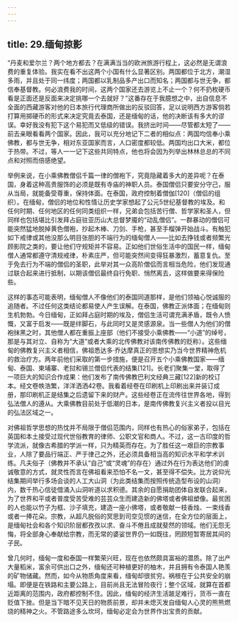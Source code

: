 ```yaml
---
---
---
```

title: 29.缅甸掠影
---




“丹麦和爱尔兰？两个地方都去？在满满当当的欧洲旅游行程上，这必然是无谓浪费的重复体验。我实在看不出这两个小国有什么显著区别。两国都位于北方，潮湿多雨，并且处于同一纬度；两国都以乳制品多产出口而知名；两国都与世无争，都信奉基督教。何必浪费我的时间，这两个国家还去游览上不止一个？何不扔枚硬币看是正面还是反面来决定挑哪一个去就好？”这番存在于我臆想之中，出自信息不全面的西藏游客对他的日本旅行代理商所做出的反驳回答，足以说明西方游客倘若打算用掷硬币的形式来决定究竟去泰国，还是缅甸的话，他的决断该有多大的谬误。幸好我没有犯下这个易犯而又低级的错误。我挤出时间——尽管都太短了——前去亲眼看看两个国家。因此，我可以充分地记下二者的相似点：两国均信奉小乘佛教，都与世无争，相对东亚国家而言，人口密度都较低。两国均出口大米，都位于热带。不过，等人一一记下这些共同特点，他也将会因为列举出林林总总的不同点和对照而倍感绝望。

举例来说，在小乘佛教僧侣千篇一律的僧袍下，究竟隐藏着多大的差异呢？在泰国，身着这种高贵服饰的必须是既有寺庙的神职人员。泰国僧侣只要安分守己，服从当局，就能备受尊重，保持体面。在泰国，政府控制着僧伽[120]（僧侣的组织）。在缅甸，僧侣的地位和性情让历史学家想起了公元5世纪基督教的埃及。和任何时期、任何地区的任何同类组织一样，兄弟会包括苦行僧、哲学家和圣人，但同样也包括堪比引发拜占庭驻亚历山大总督梦魇的“动乱僧侣”。一群暴动的僧侣可能突然猛地脱掉黄色僧袍，抄起木棒、刀剑、手枪，甚至手榴弹开始战斗。有触犯如下戒律或其他没那么明目张胆的不端行为的缅甸僧人——比如去挣钱或者频繁光顾影院之类的，要让他们守规矩并不容易。正如他们世俗生活中的国民一样，缅甸僧人通常都遵守清规戒律，朴素庄严，但可能突然间变得狂暴激烈，蓄意复仇。至于免去行为不端的僧侣的圣职，此举对其一众高阶僧侣而言相当危险，他们发现通过联合起来进行抵制，以期该僧侣最终自行免职、悄然离去，这样做要来得保险些。

这样的事态可能表明，缅甸僧人不像他们的泰国同道那样，是他们领袖心悦诚服的追随者。不过任何这类结论都易使人产生误解。在泰国，佛教正派体面；在缅甸则生机勃勃。今日缅甸，正如拜占庭时期的埃及，僧侣生活可谓充满矛盾，既令人愤慨，又富于启发——既是绊脚石，与此同时又是灵感源泉。当一些僧人为他们的僧袍抹黑之时，其他僧人都在重振上座部（他们不接受小乘佛教——“小道”的绰号，那是与其对立、自称为“大道”或者大乘的北传佛教对该南传佛教的贬称）。这些缅甸的佛教复兴主义者相信，佛祖悉达多·乔达摩真正的思想实乃当今世界精神危机的救治疗方。两年前他们采取的第一步措施，便是召开五个小乘佛教国家——缅甸、泰国、柬埔寨、老挝和锡兰僧侣代表的结集[121]。长老们聚集一堂，取得了一项巨大的知识合作成果：他们发布了南传佛教巴利文经典三藏[122]新的校订本。经文卷帙浩繁，洋洋洒洒42卷。我看着经卷在印刷机上印刷出来并装订成册，那印刷机正是结集之后遗留下来的财产。这些经卷正在流传往世界各地，得到弘法僧人的遵从。大乘佛教目前处于低潮的日本，是南传佛教复兴主义者投以目光的弘法区域之一。

对佛祖哲学思想的热忱并不局限于僧侣范围内，同样也有热心的俗家弟子，包括在英国和本土接受过现代世俗教育的律师、公职文官和商人。不过，这一古印度的哲学流派，就像古希腊的学派一样，只为精英而存在。为了胜任这一艰巨的宗教事业，人除了要品行端正、严于律己之外，还必须具备相当高的知识水平和学术训练。凡夫俗子（佛教并不承认“自己”或“灵魂”的存在）通过外在行为表达他们的虔诚敬意的方式，就灵性而言在佛祖看来恐怕不名一文，甚至得不偿失。比方说仰光结集期间举行多场会谈的人工大山洞（为此类结集而按照传统造型布设的山洞）内，数千热心信徒借涌入山洞听道以求积德。其余的自愿捐助团体自发联合起来，为了世界和平或者普度受苦受难的芸芸众生而建造新的佛塔或者佛祖塑像。最贫困的人也能以竹子为框、沙子填充，建造一座小佛塔，或者敬献一枝香烛、一束线香或者一捧花朵。宗教，从超凡脱俗的冥思到司空见惯的迷信，在全方位的层面上，是缅甸社会和各个知识阶层都孜孜以求、奋斗不倦且成就斐然的领域。他们无怨无悔，将全部身心奉献给宗教，而无常的婆娑世界仍一如既往，罔顾短暂寄居其间的子民。

曾几何时，缅甸一度和泰国一样繁荣兴旺，现在也依然颇具富裕的潜质。除了出产大量稻米，富余可供出口之外，缅甸还可种植更好的柚木，并且拥有令泰国人艳羡的矿物储藏。然而，如今从物质角度来看，缅甸却很贫穷。祸根在于公共安全的崩塌。即便是在铁路和主要公路上，目前尚且无法冒险夜行；整个区域，就算在首都近距离的范围内，政府都控制不住。因此，缅甸的经济生活跛足难行，货币一直在贬值下挫。但是当下暗不见天日的物质前景，却并未熄灭发自缅甸人心灵的熊熊燃烧的精神之火。不管路途多么坎坷，缅甸必定会为世界作出宝贵的贡献。